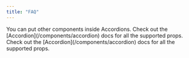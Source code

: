 ```yaml
---
title: "FAQ"
---
```


<AccordionGroup>
  <Accordion title="What is Co Managed Custody">
    You can put other components inside Accordions.
  </Accordion>

  <Accordion title="What is Full Custody">
    Check out the [Accordion](/components/accordion) docs for all the supported props.
  </Accordion>

  <Accordion title="What is SuperLoop">
    Check out the [Accordion](/components/accordion) docs for all the supported props.
  </Accordion>
</AccordionGroup>